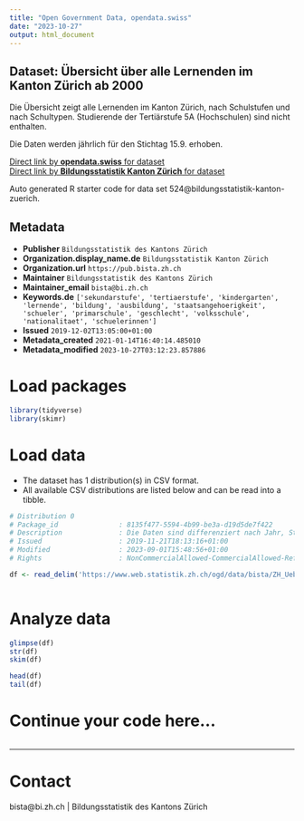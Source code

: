```yaml
---
title: "Open Government Data, opendata.swiss"
date: "2023-10-27"
output: html_document
---
```


## Dataset: Übersicht über alle Lernenden im Kanton Zürich ab 2000

Die Übersicht zeigt alle Lernenden im Kanton Zürich, nach Schulstufen und nach Schultypen. Studierende der Tertiärstufe 5A (Hochschulen) sind nicht enthalten.

Die Daten werden jährlich für den Stichtag 15.9. erhoben.

[Direct link by **opendata.swiss** for dataset](https://opendata.swiss/de/dataset/ubersicht-uber-alle-lernenden-im-kanton-zurich)<br>
[Direct link by **Bildungsstatistik Kanton Zürich** for dataset](https://pub.bista.zh.ch/de/zahlen-und-fakten/sdl/uebersicht-ueber-alle-lernenden/uebersicht/)

Auto generated R starter code for data set 524@bildungsstatistik-kanton-zuerich.

## Metadata

- **Publisher** `Bildungsstatistik des Kantons Zürich`
- **Organization.display_name.de** `Bildungsstatistik Kanton Zürich`
- **Organization.url** `https://pub.bista.zh.ch`
- **Maintainer** `Bildungsstatistik des Kantons Zürich`
- **Maintainer_email** `bista@bi.zh.ch`
- **Keywords.de** `['sekundarstufe', 'tertiaerstufe', 'kindergarten', 'lernende', 'bildung', 'ausbildung', 'staatsangehoerigkeit', 'schueler', 'primarschule', 'geschlecht', 'volksschule', 'nationalitaet', 'schuelerinnen']`
- **Issued** `2019-12-02T13:05:00+01:00`
- **Metadata_created** `2021-01-14T16:40:14.485010`
- **Metadata_modified** `2023-10-27T03:12:23.857886`


# Load packages

```r

library(tidyverse)
library(skimr)

```

# Load data

-   The dataset has 1 distribution(s) in CSV format.
-   All available CSV distributions are listed below and can be read into a tibble.

```r

# Distribution 0
# Package_id               : 8135f477-5594-4b99-be3a-d19d5de7f422
# Description              : Die Daten sind differenziert nach Jahr, Stufe, Schultyp, Geschlecht, Staatsangehörigkeit, Trägerschaft und Finanzierung. Jahr: Das Jahr ist jeweils das Kalenderjahr der Erhebung, wobei der Stichtag der 15.9. ist. Die Daten für das Jahr 2022 sind somit im Schuljahr 2022/23 erhoben worden und zeigen den Datenstand am 15. September 2022. Stufe: Die Lernenden sind differenziert nach Primarstufe 1-2 (Kindergarten), Primarstufe 3-8 (Primarschule), Sekundarstufe I, Sekundarstufe II und Tertiärstufe. Lernende der Hochschulen sind in den Daten nicht enthalten. Schultyp: Die zur Verfügung stehenden Schultypen unterscheiden sich je nach Stufe. Es gibt insgesamt die Schultypen Volksschule, Heim- und Sonderschule, Mittelschule, Brückenangebote, Berufsfachschulen und Höhere Berufsbildung. Staatsangehoerigkeit: Es wird pro Person nur eine Staatsangehörigkeit erhoben. Falls eine Person mehrere Staatsangehörigkeiten hat, und eine davon ist die Schweizerische, so wird diese prioritär erfasst. Bei anderen mehrfachen Staatsangehörigkeiten wir keine Vorgabe zur Priorisierung gemacht. In dieser Auswertung  wird nur zwischen Schweiz und Ausland unterschieden. Traegerschaft: Es wird zwischen öffentlicher (oeff) und privater Trägerschaft (priv) unterschieden. Finanzierung: Es wird zwischen öffentlich finanzierten Bildungsinstitutionen (oeff) und privat finanzierten Bildungsinstitutionen (priv) unterschieden. Es gibt Schulen, die ein private Trägerschaft haben und öffentlich finanziert sind. Anzahl: Anzahl der Schülerinnen und Schüler mit der entsprechenden Merkmalskombination.
# Issued                   : 2019-11-21T18:13:16+01:00
# Modified                 : 2023-09-01T15:48:56+01:00
# Rights                   : NonCommercialAllowed-CommercialAllowed-ReferenceRequired

df <- read_delim('https://www.web.statistik.zh.ch/ogd/data/bista/ZH_Uebersicht_alle_Lernende.csv')



```

# Analyze data

```r

glimpse(df)
str(df)
skim(df)

head(df)
tail(df)

```

# Continue your code here...

```r

```

------------------------------------------------------------------------

# Contact

bista@bi.zh.ch | Bildungsstatistik des Kantons Zürich
